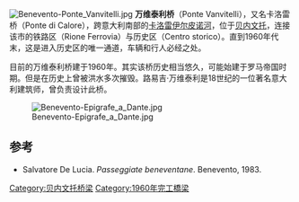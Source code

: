 [[File:Benevento-Ponte_Vanvitelli.jpg|thumb]]
'''万维泰利桥'''（Ponte Vanvitelli），又名卡洛雷桥（Ponte di Calore），跨意大利南部的[[卡洛雷伊尔皮诺河|卡洛雷伊尔皮诺河]]，位于[[贝内文托|贝内文托]]，连接该市的铁路区（Rione Ferrovia）与历史区（Centro storico）。直到1960年代末，这是进入历史区的唯一通道，车辆和行人必经之处。

目前的万维泰利桥建于1960年。其实该桥历史相当悠久，可能始建于罗马帝国时期。但是在历史上曾被洪水多次摧毁。路易吉·万维泰利是18世纪的一位著名意大利建筑师，曾负责设计此桥。

[[File:Benevento-Epigrafe_a_Dante.jpg|thumb]]

==参考==
*Salvatore De Lucia. ''Passeggiate beneventane''. Benevento, 1983.
[[Category:贝内文托桥梁|Category:贝内文托桥梁]]
[[Category:1960年完工橋梁|Category:1960年完工橋梁]]